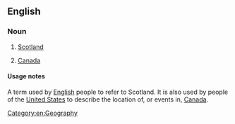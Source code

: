 ==English==

===Noun===
{{en-noun|head=[[north]] of the [[border]]|-}}

# {{context|colloquial|British|lang=en}} [[Scotland]] 
# {{context|colloquial|US|lang=en}} [[Canada]]

====Usage notes====
A term used by [[English]] people to refer to Scotland.
It is also used by people of the [[United States]] to describe the location of, or events in, [[Canada]].

[[Category:en:Geography]]